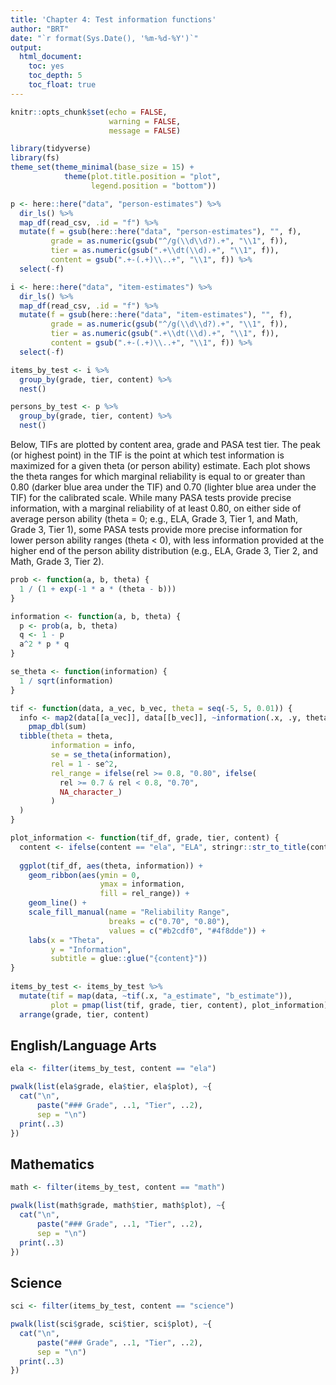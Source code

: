 ```yaml
---
title: 'Chapter 4: Test information functions'
author: "BRT"
date: "`r format(Sys.Date(), '%m-%d-%Y')`"
output: 
  html_document:
    toc: yes
    toc_depth: 5
    toc_float: true
---
```


```r
knitr::opts_chunk$set(echo = FALSE,
                      warning = FALSE,
                      message = FALSE)

library(tidyverse)
library(fs)
theme_set(theme_minimal(base_size = 15) +
            theme(plot.title.position = "plot",
                  legend.position = "bottom"))
```

```r
p <- here::here("data", "person-estimates") %>% 
  dir_ls() %>% 
  map_df(read_csv, .id = "f") %>% 
  mutate(f = gsub(here::here("data", "person-estimates"), "", f),
         grade = as.numeric(gsub("^/g(\\d\\d?).+", "\\1", f)),
         tier = as.numeric(gsub(".+\\dt(\\d).+", "\\1", f)),
         content = gsub(".+-(.+)\\..+", "\\1", f)) %>% 
  select(-f) 

i <- here::here("data", "item-estimates") %>% 
  dir_ls() %>% 
  map_df(read_csv, .id = "f") %>% 
  mutate(f = gsub(here::here("data", "item-estimates"), "", f),
         grade = as.numeric(gsub("^/g(\\d\\d?).+", "\\1", f)),
         tier = as.numeric(gsub(".+\\dt(\\d).+", "\\1", f)),
         content = gsub(".+-(.+)\\..+", "\\1", f)) %>% 
  select(-f)

items_by_test <- i %>% 
  group_by(grade, tier, content) %>% 
  nest()

persons_by_test <- p %>% 
  group_by(grade, tier, content) %>% 
  nest()
```


Below, TIFs are plotted by content area, grade and PASA test tier. The peak (or highest point) in the TIF is the point at which test information is maximized for a given theta (or person ability) estimate. Each plot shows the theta ranges for which marginal reliability is equal to or greater than 0.80 (darker blue area under the TIF) and 0.70 (lighter blue area under the TIF) for the calibrated scale. While many PASA tests provide precise information, with a marginal reliability of at least 0.80, on either side of average person ability (theta = 0; e.g., ELA, Grade 3, Tier 1, and Math, Grade 3, Tier 1), some PASA tests provide more precise information for lower person ability ranges (theta < 0), with less information provided at the higher end of the person ability distribution (e.g., ELA, Grade 3, Tier 2, and Math, Grade 3, Tier 2).

```r
prob <- function(a, b, theta) {
  1 / (1 + exp(-1 * a * (theta - b)))
} 

information <- function(a, b, theta) {
  p <- prob(a, b, theta)
  q <- 1 - p
  a^2 * p * q
}

se_theta <- function(information) {
  1 / sqrt(information)
}

tif <- function(data, a_vec, b_vec, theta = seq(-5, 5, 0.01)) {
  info <- map2(data[[a_vec]], data[[b_vec]], ~information(.x, .y, theta)) %>% 
    pmap_dbl(sum)
  tibble(theta = theta,
         information = info,
         se = se_theta(information),
         rel = 1 - se^2,
         rel_range = ifelse(rel >= 0.8, "0.80", ifelse(
           rel >= 0.7 & rel < 0.8, "0.70", 
           NA_character_)
         )
  )
}

plot_information <- function(tif_df, grade, tier, content) {
  content <- ifelse(content == "ela", "ELA", stringr::str_to_title(content))
  
  ggplot(tif_df, aes(theta, information)) +
    geom_ribbon(aes(ymin = 0,
                    ymax = information,
                    fill = rel_range)) +
    geom_line() +
    scale_fill_manual(name = "Reliability Range",
                      breaks = c("0.70", "0.80"),
                      values = c("#b2cdf0", "#4f8dde")) +
    labs(x = "Theta",
         y = "Information",
         subtitle = glue::glue("{content}"))
}
  
items_by_test <- items_by_test %>% 
  mutate(tif = map(data, ~tif(.x, "a_estimate", "b_estimate")),
         plot = pmap(list(tif, grade, tier, content), plot_information)) %>% 
  arrange(grade, tier, content)
```


## English/Language Arts

```r
ela <- filter(items_by_test, content == "ela")

pwalk(list(ela$grade, ela$tier, ela$plot), ~{ 
  cat("\n",
      paste("### Grade", ..1, "Tier", ..2),
      sep = "\n")
  print(..3)
})
```


## Mathematics

```r
math <- filter(items_by_test, content == "math")

pwalk(list(math$grade, math$tier, math$plot), ~{ 
  cat("\n",
      paste("### Grade", ..1, "Tier", ..2),
      sep = "\n")
  print(..3)
})
```


## Science

```r
sci <- filter(items_by_test, content == "science")

pwalk(list(sci$grade, sci$tier, sci$plot), ~{ 
  cat("\n",
      paste("### Grade", ..1, "Tier", ..2),
      sep = "\n")
  print(..3)
})
```


<div class="tocify-extend-page" data-unique="tocify-extend-page" style="height: 0;"></div>